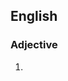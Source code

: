 {{also|kick ass|kick-ass}}

==English==

===Adjective===
{{en-adj|-}}

# {{alternative spelling of|kick-ass|lang=en}}